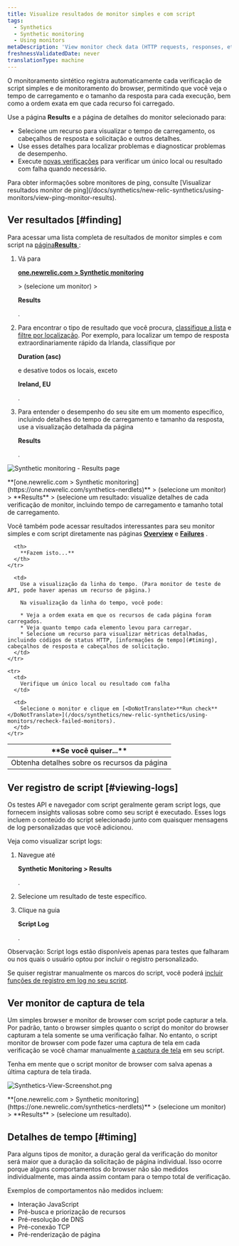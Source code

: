 ```yaml
---
title: Visualize resultados de monitor simples e com script
tags:
  - Synthetics
  - Synthetic monitoring
  - Using monitors
metaDescription: 'View monitor check data (HTTP requests, responses, etc.) with synthetics monitoring. For browser monitors, view waterfall details of resource load time.'
freshnessValidatedDate: never
translationType: machine
---
```




O monitoramento sintético registra automaticamente cada verificação de script simples e de monitoramento do browser, permitindo que você veja o tempo de carregamento e o tamanho da resposta para cada execução, bem como a ordem exata em que cada recurso foi carregado.

Use a página <DoNotTranslate>**Results**</DoNotTranslate> e a página de detalhes do monitor selecionado para:

* Selecione um recurso para visualizar o tempo de carregamento, os cabeçalhos de resposta e solicitação e outros detalhes.
* Use esses detalhes para localizar problemas e diagnosticar problemas de desempenho.
* Execute [novas verificações](/docs/synthetics/new-relic-synthetics/using-monitors/recheck-failed-monitors) para verificar um único local ou resultado com falha quando necessário.

<Callout variant="tip">
  Para obter informações sobre monitores de ping, consulte [Visualizar resultados monitor de ping](/docs/synthetics/new-relic-synthetics/using-monitors/view-ping-monitor-results).
</Callout>

## Ver resultados [#finding]

Para acessar uma lista completa de resultados de monitor simples e com script na [página<DoNotTranslate>**Results**</DoNotTranslate> ](/docs/synthetics/new-relic-synthetics/pages/synthetics-results-access-individual-monitor-runs):

1. Vá para

   <DoNotTranslate>**[one.newrelic.com > Synthetic monitoring](https://one.newrelic.com/synthetics-nerdlets)**</DoNotTranslate>

   \> (selecione um monitor) >

   <DoNotTranslate>**Results**</DoNotTranslate>

   .

2. Para encontrar o tipo de resultado que você procura, [classifique a lista](/docs/synthetics/new-relic-synthetics/pages/synthetics-results-access-individual-monitor-runs#sort-list) e [filtre por localização](/docs/synthetics/new-relic-synthetics/pages/synthetics-results-access-individual-monitor-runs#filter-location). Por exemplo, para localizar um tempo de resposta extraordinariamente rápido da Irlanda, classifique por

   <DoNotTranslate>**Duration (asc)**</DoNotTranslate>

   e desative todos os locais, exceto

   <DoNotTranslate>**Ireland, EU**</DoNotTranslate>

   .

3. Para entender o desempenho do seu site em um momento específico, incluindo detalhes do tempo de carregamento e tamanho da resposta, use a visualização detalhada da página

   <DoNotTranslate>**Results**</DoNotTranslate>

   .

<img
  title="Synthetic monitoring - Results page"
  alt="Synthetic monitoring - Results page"
  src={syntheticResultsPage}
/>

<figcaption>
  <DoNotTranslate>**[one.newrelic.com > Synthetic monitoring](https://one.newrelic.com/synthetics-nerdlets)**</DoNotTranslate> > (selecione um monitor) > <DoNotTranslate>**Results**</DoNotTranslate> > (selecione um resultado: visualize detalhes de cada verificação de monitor, incluindo tempo de carregamento e tamanho total de carregamento.
</figcaption>

Você também pode acessar resultados interessantes para seu monitor simples e com script diretamente nas páginas [<DoNotTranslate>**Overview**</DoNotTranslate>](/docs/synthetics/new-relic-synthetics/pages/synthetics-overview-page-view-monitors-performance) e [<DoNotTranslate>**Failures**</DoNotTranslate>](/docs/synthetics/new-relic-synthetics/pages/synthetics-failures-troubleshoot-downtime) .

<table id="using">
  <thead>
    <tr>
      <th width={250}>
        **Se você quiser...**
      </th>

      <th>
        **Fazem isto...**
      </th>
    </tr>
  </thead>

  <tbody>
    <tr>
      <td>
        Obtenha detalhes sobre os recursos da página
      </td>

      <td>
        Use a visualização da linha do tempo. (Para monitor de teste de API, pode haver apenas um recurso de página.)

        Na visualização da linha do tempo, você pode:

        * Veja a ordem exata em que os recursos de cada página foram carregados.
        * Veja quanto tempo cada elemento levou para carregar.
        * Selecione um recurso para visualizar métricas detalhadas, incluindo códigos de status HTTP, [informações de tempo](#timing), cabeçalhos de resposta e cabeçalhos de solicitação.
      </td>
    </tr>

    <tr>
      <td>
        Verifique um único local ou resultado com falha
      </td>

      <td>
        Selecione o monitor e clique em [<DoNotTranslate>**Run check**</DoNotTranslate>](/docs/synthetics/new-relic-synthetics/using-monitors/recheck-failed-monitors).
      </td>
    </tr>
  </tbody>
</table>

## Ver registro de script [#viewing-logs]

Os testes API e navegador com script geralmente geram <DoNotTranslate>script logs</DoNotTranslate>, que fornecem insights valiosas sobre como seu script é executado. Esses logs incluem o conteúdo do script selecionado junto com quaisquer mensagens de log personalizadas que você adicionou.

Veja como visualizar <DoNotTranslate>script logs</DoNotTranslate>:

1. Navegue até

   <DoNotTranslate>**Synthetic Monitoring > Results**</DoNotTranslate>

   .

2. Selecione um resultado de teste específico.

3. Clique na guia

   <DoNotTranslate>**Script Log**</DoNotTranslate>

   .

Observação: <DoNotTranslate>Script logs</DoNotTranslate> estão disponíveis apenas para testes que falharam ou nos quais o usuário optou por incluir o registro personalizado.

Se quiser registrar manualmente os marcos do script, você poderá [incluir funções de registro em log no seu script](/docs/synthetics/synthetic-monitoring/using-monitors/view-simple-scripted-monitor-results/#script-log-manual).

## Ver monitor de captura de tela

Um simples browser e monitor de browser com script pode capturar a tela. Por padrão, tanto o browser simples quanto o script do monitor do browser capturam a tela somente se uma verificação falhar. No entanto, o script monitor de browser com pode fazer uma captura de tela em cada verificação se você chamar manualmente [a captura de tela](/docs/synthetics/synthetic-monitoring/scripting-monitors/synthetic-scripted-browser-reference-monitor-versions-chrome-100#webDriver-takeScreenshot) em seu script.

<Callout variant="tip">
  Tenha em mente que o script monitor de browser com salva apenas a última captura de tela tirada.
</Callout>

<img
  title="Synthetics-View-Screenshot.png"
  alt="Synthetics-View-Screenshot.png"
  src={syntheticResultsFailPage}
/>

<figcaption>
  <DoNotTranslate>**[one.newrelic.com > Synthetic monitoring](https://one.newrelic.com/synthetics-nerdlets)**</DoNotTranslate> > (selecione um monitor) > <DoNotTranslate>**Results**</DoNotTranslate> > (selecione um resultado).
</figcaption>

## Detalhes de tempo [#timing]

Para alguns tipos de monitor, a duração geral da verificação do monitor será maior que a duração da solicitação de página individual. Isso ocorre porque alguns comportamentos do browser não são medidos individualmente, mas ainda assim contam para o tempo total de verificação.

Exemplos de comportamentos não medidos incluem:

* Interação JavaScript
* Pré-busca e priorização de recursos
* Pré-resolução de DNS
* Pré-conexão TCP
* Pré-renderização de página